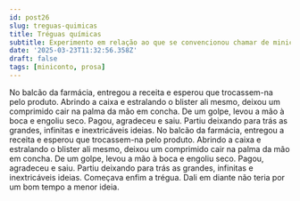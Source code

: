 ```yaml
---
id: post26
slug: treguas-quimicas
title: Tréguas químicas
subtitle: Experimento em relação ao que se convencionou chamar de miniconto
date: '2025-03-23T11:32:56.358Z'
draft: false
tags: [miniconto, prosa]
---
```

No balcão da farmácia, entregou a receita e esperou que trocassem-na pelo produto. 
Abrindo a caixa e estralando o blister ali mesmo, deixou um
comprimido cair na palma da mão em concha. De um golpe, levou a mão à boca
e engoliu seco. Pagou, agradeceu e saiu. Partiu deixando para trás as
grandes, infinitas e inextricáveis ideias. No balcão da farmácia, entregou a receita e esperou que trocassem-na pelo produto. 
Abrindo a caixa e estralando o blister ali mesmo, deixou um
comprimido cair na palma da mão em concha. De um golpe, levou a mão à boca
e engoliu seco. Pagou, agradeceu e saiu. Partiu deixando para trás 
as grandes, infinitas e inextricáveis ideias. Começava enfim a trégua. 
Dali em diante não teria por um bom tempo a menor ideia.

